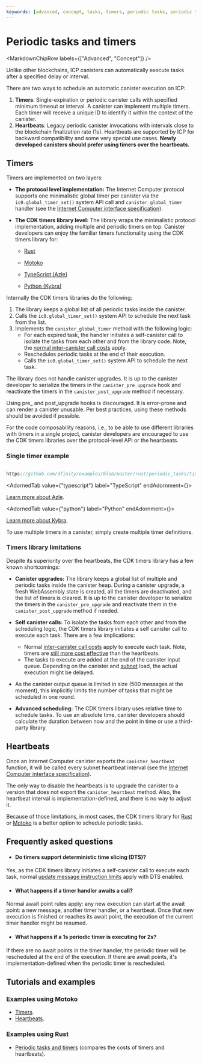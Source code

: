 ```yaml
---
keywords: [advanced, concept, tasks, timers, periodic tasks, periodic timers]
---
```



# Periodic tasks and timers

<MarkdownChipRow labels={["Advanced", "Concept"]} />

Unlike other blockchains, ICP canisters can automatically execute tasks after a specified delay or interval.

There are two ways to schedule an automatic canister execution on ICP:

1. **Timers**: Single-expiration or periodic canister calls with specified minimum timeout or interval. A canister can implement multiple timers. Each timer will receive a unique ID to identify it within the context of the canister.
2. **Heartbeats**: Legacy periodic canister invocations with intervals close to the blockchain finalization rate (1s). Heartbeats are supported by ICP for backward compatibility and some very special use cases. **Newly developed canisters should prefer using timers over the heartbeats.**

## Timers

Timers are implemented on two layers:

- **The protocol level implementation:** The Internet Computer protocol supports one minimalistic global timer per canister via the `ic0.global_timer_set()` system API call and `canister_global_timer` handler (see the [Internet Computer interface specification](/docs/references/ic-interface-spec#timer)).
- **The CDK timers library level:** The library wraps the minimalistic protocol implementation, adding multiple and periodic timers on top. Canister developers can enjoy the familiar timers functionality using the CDK timers library for:

    - [Rust](https://crates.io/crates/ic-cdk-timers)

    - [Motoko](/docs/motoko/icp-features/timers)

    - [TypeScript (Azle)](https://demergent-labs.github.io/azle/timers.html)

    - [Python (Kybra)](https://demergent-labs.github.io/kybra/timers.html)

Internally the CDK timers libraries do the following:

1. The library keeps a global list of all periodic tasks inside the canister.
2. Calls the `ic0.global_timer_set()` system API to schedule the next task from the list.
3. Implements the `canister_global_timer` method with the following logic:
    - For each expired task, the handler initiates a self-canister call to isolate the tasks from each other and from the library code. Note, the [normal inter-canister call costs](/docs/building-apps/essentials/gas-cost) apply.
    - Reschedules periodic tasks at the end of their execution.
    - Calls the `ic0.global_timer_set()` system API to schedule the next task.

The library does not handle canister upgrades. It is up to the canister developer to serialize the timers in the `canister_pre_upgrade` hook and reactivate the timers in the `canister_post_upgrade` method if necessary.

Using pre_ and post_upgrade hooks is discouraged. It is error-prone and can render a canister unusable. Per best practices, using these methods should be avoided if possible.

For the code composability reasons, i.e., to be able to use different libraries with timers in a single project, canister developers are encouraged to use the CDK timers libraries over the protocol-level API or the heartbeats.

### Single timer example

<AdornedTabs groupId="languages">
<TabItem value="motoko" label="Motoko" default>

```motoko no-repl file=../../motoko/main/examples/Reminder.mo

```

</TabItem>

<TabItem value="rust" label="Rust">

```rust reference
https://github.com/dfinity/examples/blob/master/rust/periodic_tasks/timer/src/lib.rs#L67-L78

```

</TabItem>

<AdornedTab value={"typescript"} label="TypeScript" endAdornment={<BetaChip />}>

[Learn more about Azle](https://demergent-labs.github.io/azle/timers.html).

</AdornedTab>

<AdornedTab value={"python"} label="Python" endAdornment={<BetaChip />}>

[Learn more about Kybra](https://demergent-labs.github.io/kybra/timers.html).

</AdornedTab>
</AdornedTabs>

To use multiple timers in a canister, simply create multiple timer definitions.

### Timers library limitations

Despite its superiority over the heartbeats, the CDK timers library has a few known shortcomings:

- **Canister upgrades:** The library keeps a global list of multiple and periodic tasks inside the canister heap. During a canister upgrade, a fresh WebAssembly state is created, all the timers are deactivated, and the list of timers is cleared. It is up to the canister developer to serialize the timers in the `canister_pre_upgrade` and reactivate them in the `canister_post_upgrade` method if needed.
- **Self canister calls:** To isolate the tasks from each other and from the scheduling logic, the CDK timers library initiates a self canister call to execute each task. There are a few implications:

    - Normal [inter-canister call costs](/docs/building-apps/essentials/gas-cost) apply to execute each task. Note, timers are [still more cost effective](https://github.com/dfinity/examples/tree/master/rust/periodic_tasks) than the heartbeats.
    - The tasks to execute are added at the end of the canister input queue. Depending on the canister and [subnet](https://learn.internetcomputer.org/hc/en-us/articles/34209955782420-Subnet-Creation) load, the actual execution might be delayed.

- As the canister output queue is limited in size (500 messages at the moment), this implicitly limits the number of tasks that might be scheduled in one round.

- **Advanced scheduling:** The CDK timers library uses relative time to schedule tasks. To use an absolute time, canister developers should calculate the duration between now and the point in time or use a third-party library.

## Heartbeats

Once an Internet Computer canister exports the `canister_heartbeat` function, it will be called every subnet heartbeat interval (see the [Internet Computer interface specification](/docs/references/ic-interface-spec#heartbeat)).

The only way to disable the heartbeats is to upgrade the canister to a version that does not export the `canister_heartbeat` method. Also, the heartbeat interval is implementation-defined, and there is no way to adjust it.

Because of those limitations, in most cases, the CDK timers library for [Rust](https://crates.io/crates/ic-cdk-timers) or [Motoko](/docs/motoko/icp-features/timers) is a better option to schedule periodic tasks.

## Frequently asked questions

- #### Do timers support deterministic time slicing (DTS)?
Yes, as the CDK timers library initiates a self-canister call to execute each task, normal [update message instruction limits](/docs/building-apps/canister-management/resource-limits) apply with DTS enabled.

- #### What happens if a timer handler awaits a call?
Normal await point rules apply: any new execution can start at the await point: a new message, another timer handler, or a heartbeat. Once that new execution is finished or reaches its await point, the execution of the current timer handler might be resumed.

- #### What happens if a 1s periodic timer is executing for 2s?
If there are no await points in the timer handler, the periodic timer will be rescheduled at the end of the execution. If there are await points, it's implementation-defined when the periodic timer is rescheduled.

## Tutorials and examples

### Examples using Motoko

- [Timers](/docs/motoko/icp-features/timers).
- [Heartbeats](/docs/motoko/icp-features/system-functions).

### Examples using Rust

- [Periodic tasks and timers](https://github.com/dfinity/examples/tree/master/rust/periodic_tasks) (compares the costs of timers and heartbeats).